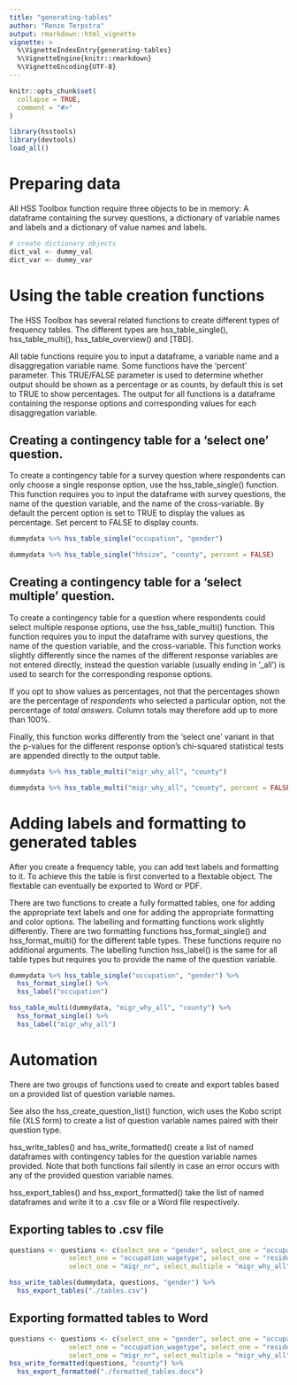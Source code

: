 ```yaml
---
title: "generating-tables"
author: "Renze Terpstra"
output: rmarkdown::html_vignette
vignette: >
  %\VignetteIndexEntry{generating-tables}
  %\VignetteEngine{knitr::rmarkdown}
  %\VignetteEncoding{UTF-8}
---
```


```r
knitr::opts_chunk$set(
  collapse = TRUE,
  comment = "#>"
)
```

```r
library(hsstools)
library(devtools)
load_all()
```
# Preparing data
All HSS Toolbox function require three objects to be in memory: A dataframe containing the survey questions, a dictionary of variable names and labels and  a dictionary of value names and labels.
```r
# create dictionary objects
dict_val <- dummy_val
dict_var <- dummy_var
```

# Using the table creation functions
The HSS Toolbox has several related functions to create different types of frequency tables.
The different types are hss_table_single(), hss_table_multi(), hss_table_overview() and [TBD].

All table functions require you to input a dataframe, a variable name and a disaggregation variable name. Some functions have the 'percent' parameter. This TRUE/FALSE parameter is
used to determine whether output should be shown as a percentage or as counts, by default this is set to TRUE to show percentages. The output for all functions is a dataframe containing the response options and corresponding values for each disaggregation variable.

## Creating a contingency table for a 'select one' question.
To create a contingency table for a survey question where respondents can only choose a single response option, use the hss_table_single() function. This function requires you to input the dataframe with survey questions, the name of the question variable, and the name of the cross-variable. By default the percent option is set to TRUE to display the values as percentage. Set percent to FALSE to display counts.
```r
dummydata %>% hss_table_single("occupation", "gender")

dummydata %>% hss_table_single("hhsize", "county", percent = FALSE)
```


## Creating a contingency table for a 'select multiple' question.
To create a contingency table for a question where respondents could select multiple response options, use the hss_table_multi() function. This function requires you to input the dataframe with survey questions, the name of the question variable, and the cross-variable. This function works slightly differently since the names of the different response variables are not entered directly, instead the question variable (usually ending in '_all') is used to search for the corresponding response options. 

If you opt to show values as percentages, not that the percentages shown are the percentage of _respondents_ who selected a particular option, not the percentage of _total answers_. Column totals may therefore add up to more than 100%.

Finally, this function works differently from the 'select one' variant in that the p-values for the different response option's chi-squared statistical tests are appended directly to the output table.
```r
dummydata %>% hss_table_multi("migr_why_all", "county")

dummydata %>% hss_table_multi("migr_why_all", "county", percent = FALSE)
```
# Adding labels and formatting to generated tables
After you create a frequency table, you can add text labels and formatting to it. To achieve this the table is first converted to a flextable object. The flextable can eventually be exported to Word or PDF.

<!-- NB: add info for formatting function overview tables etc. -->
There are two functions to create a fully formatted tables, one for adding the appropriate text labels and one for adding the appropriate formatting and color options. The labelling and formatting functions work slightly differently. There are two formatting functions hss_format_single() and hss_format_multi() for the different table types. These functions require no additional arguments. The labelling function hss_label() is the same for all table types but requires you to provide the name of the question variable.

```r
dummydata %>% hss_table_single("occupation", "gender") %>% 
  hss_format_single() %>%
  hss_label("occupation")

hss_table_multi(dummydata, "migr_why_all", "county") %>% 
  hss_format_single() %>% 
  hss_label("migr_why_all")
```

# Automation
There are two groups of functions used to create and export tables based on a provided list of question variable names.

See also the hss_create_question_list() function, wich uses the Kobo script file (XLS form) to create a list of question variable names paired with their question type.

hss_write_tables() and hss_write_formatted() create a list of named dataframes with contingency tables for the question variable names provided. Note that both functions fail silently in case an error occurs with any of the provided question variable names.

hss_export_tables() and hss_export_formatted() take the list of named dataframes and write it to a .csv file or a Word file respectively.

## Exporting tables to .csv file

```r
questions <- questions <- c(select_one = "gender", select_one = "occupation", 
               select_one = "occupation_wagetype", select_one = "residence", 
               select_one = "migr_nr", select_multiple = "migr_why_all")

hss_write_tables(dummydata, questions, "gender") %>%
  hss_export_tables("./tables.csv")
```

## Exporting formatted tables to Word
```r
questions <- questions <- c(select_one = "gender", select_one = "occupation", 
               select_one = "occupation_wagetype", select_one = "residence", 
               select_one = "migr_nr", select_multiple = "migr_why_all") 
hss_write_formatted(questions, "county") %>% 
  hss_export_formatted("./formatted_tables.docx")
```

